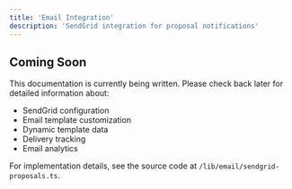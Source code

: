 ```yaml
---
title: 'Email Integration'
description: 'SendGrid integration for proposal notifications'
---
```


## Coming Soon

This documentation is currently being written. Please check back later for detailed information about:

- SendGrid configuration
- Email template customization
- Dynamic template data
- Delivery tracking
- Email analytics

For implementation details, see the source code at `/lib/email/sendgrid-proposals.ts`.